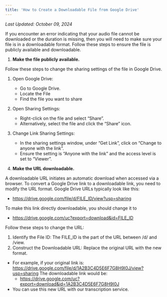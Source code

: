 ```yaml
---
title: 'How to Create a Downloadable File from Google Drive'
---
```


_Last Updated: October 09, 2024_

If you encounter an error indicating that your audio file cannot be downloaded or the duration is missing, then you will
need to make sure your file is in a downloadable format. Follow these steps to ensure the file is publicly available and
downloadable.

1. **Make the file publicly available.**

Follow these steps to change the sharing settings of the file in Google Drive.

1. Open Google Drive:
   - Go to Google Drive.
   - Locate the File
   - Find the file you want to share
2. Open Sharing Settings:
   - Right-click on the file and select “Share”.
   - Alternatively, select the file and click the “Share” icon.
3. Change Link Sharing Settings:
   - In the sharing settings window, under “Get Link”, click on “Change to anyone with the link”.
   - Ensure the setting is “Anyone with the link” and the access level is set to “Viewer”.

4. **Make the URL downloadable.**

A downloadable URL initiates an automatic download when accessed via a browser. To convert a Google Drive link to a
downloadable link, you need to modify the URL format. Google Drive URLs typically look like this:

- https://drive.google.com/file/d/FILE_ID/view?usp=sharing

To make this link directly downloadable, you should change it to

- https://drive.google.com/uc?export=download&id=FILE_ID

Follow these steps to change the URL:

1. Identify the File ID: The FILE_ID is the part of the URL between /d/ and /view.
2. Construct the Downloadable URL: Replace the original URL with the new format.

- For example, if your original link is: https://drive.google.com/file/d/1A2B3C4D5E6F7G8H9I0J/view?usp=sharing The
  downloadable link would be:
  - https://drive.google.com/uc?export=download&id=1A2B3C4D5E6F7G8H9I0J
- You can use this new URL with our transcription service.
